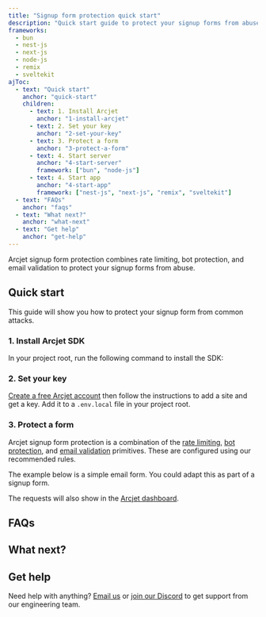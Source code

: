 ```yaml
---
title: "Signup form protection quick start"
description: "Quick start guide to protect your signup forms from abuse to your Next.js, Node.js, Bun, Remix, or SvelteKit app with Arcjet Signup form protection."
frameworks:
  - bun
  - nest-js
  - next-js
  - node-js
  - remix
  - sveltekit
ajToc:
  - text: "Quick start"
    anchor: "quick-start"
    children:
      - text: 1. Install Arcjet
        anchor: "1-install-arcjet"
      - text: 2. Set your key
        anchor: "2-set-your-key"
      - text: 3. Protect a form
        anchor: "3-protect-a-form"
      - text: 4. Start server
        anchor: "4-start-server"
        framework: ["bun", "node-js"]
      - text: 4. Start app
        anchor: "4-start-app"
        framework: ["nest-js", "next-js", "remix", "sveltekit"]
  - text: "FAQs"
    anchor: "faqs"
  - text: "What next?"
    anchor: "what-next"
  - text: "Get help"
    anchor: "get-help"
---
```




Arcjet signup form protection combines rate limiting, bot protection, and email validation to protect your signup forms from abuse.

<WhatIsArcjet />

## Quick start

This guide will show you how to protect your <FrameworkName client:load /> signup form from common attacks.

### 1. Install Arcjet SDK

In your project root, run the following command to install the SDK:

<SlotByFramework client:load>
  <Step1Bun slot="bun" />
  <Step1NestJs slot="nest-js" />
  <Step1NextJs slot="next-js" />
  <Step1NodeJs slot="node-js" />
  <Step1Remix slot="remix" />
  <Step1SvelteKit slot="sveltekit" />
</SlotByFramework>

### 2. Set your key

[Create a free Arcjet account](https://app.arcjet.com) then follow the
instructions to add a site and get a key. Add it to a `.env.local` file in your <FrameworkName client:load /> project root.

<SlotByFramework client:load>
  <Step2SetEnv slot="bun" />
  <Step2SetEnv slot="nest-js" />
  <Step2 slot="next-js" />
  <Step2SetEnv slot="node-js" />
  <Step2 slot="remix" />
  <Step2 slot="sveltekit" />
</SlotByFramework>

### 3. Protect a form

Arcjet signup form protection is a combination of the [rate
limiting](/rate-limiting/quick-start?f=node-js), [bot
protection](/bot-protection/quick-start?f=node-js), and [email
validation](/email-validation/quick-start?f=node-js) primitives. These are
configured using our recommended rules.

The example below is a simple email form. You could adapt this as part of a
signup form.

<SlotByFramework client:load>
  <Step3Bun slot="bun" />
  <Step3NestJs slot="nest-js" />
  <Step3NextJs slot="next-js" />
  <Step3NodeJs slot="node-js" />
  <Step3Remix slot="remix" />
  <Step3SvelteKit slot="sveltekit" />
</SlotByFramework>

<SlotByFramework client:load>
  <Step4Bun slot="bun" />
  <Step4NestJs slot="nest-js" />
  <Step4 slot="next-js" />
  <Step4NodeJs slot="node-js" />
  <Step4Remix slot="remix" />
  <Step4SvelteKit slot="sveltekit" />
</SlotByFramework>

The requests will also show in the [Arcjet dashboard](https://app.arcjet.com).

## FAQs

<FAQs />

## What next?

<CardGrid>
  <LinkCard
    title="Signup form protection reference"
    href="/signup-protection/reference"
    description="Full details about Arcjet signup form protection."
  ></LinkCard>
  <LinkCard
    title="Testing"
    href="/testing"
    description="Write tests for your rules."
  />
</CardGrid>

## Get help

Need help with anything? [Email us](mailto:support@arcjet.com) or [join our
Discord](https://discord.gg/VRtMdATWNE) to get support from our
engineering team.

<Comments />
